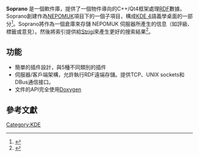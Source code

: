 {{Infobox Software
| name                   = Soprano
| logo                   =  
| screenshot             = 
| caption                = 
| developer              = Daniele Galdi and Sebastian Trueg (sponsored by [[Mandriva|Mandriva]])
| latest release version = 2.3.73
| latest release date    = {{start date and age|2010|02|01}}<!-- {{start date and age|YYYY|MM|DD}} -->
| operating_system       = [[跨平台|跨平台]]
| genre                  = RDF 框架
| license                = [[GNU_Lesser_General_Public_License|GNU Lesser General Public License]]|
| website                = http://soprano.sourceforge.net/
}}

'''Soprano''' 是一個軟件庫，提供了一個物件導向的C++/Qt4框架處理[[RDF|RDF]]數據。Soprano創建作為[[NEPOMUK|NEPOMUK]]項目下的一個子項目，構成[[KDE_4|KDE 4]]語義學桌面的一部分<ref>{{Cite web |url=http://soprano.sourceforge.net/node/1 |title=Soprano - the QT based RDF framework<!-- Bot generated title --> |accessdate=2009-05-16 |archive-date=2009-09-26 |archive-url=https://web.archive.org/web/20090926142540/http://soprano.sourceforge.net/node/1 |dead-url=no }}</ref>。Soprano將作為一個倉庫來存儲 NEPOMUK 伺服器所產生的信息（如評級、標籤或意見）。然後將索引提供給[[Strigi|Strigi]]來產生更好的搜索結果<ref>{{Cite web |url=http://liquidat.wordpress.com/2007/06/19/more-about-nepomuk-kde-soprano-and-kde-integration/ |title=More about Nepomuk-KDE: Soprano and KDE integration « /home/liquidat<!-- Bot generated title --> |accessdate=2009-05-16 |archive-date=2009-04-17 |archive-url=https://web.archive.org/web/20090417074712/http://liquidat.wordpress.com/2007/06/19/more-about-nepomuk-kde-soprano-and-kde-integration/ |dead-url=no }}</ref>。

== 功能 ==
*簡單的插件設計，與5種不同類別的插件
*伺服器/客戶端架構，允許執行RDF遠端存儲。提供TCP、UNIX sockets和DBus通信接口。
*文件的API完全使用[[Doxygen|Doxygen]]

== 參考文獻 ==
{{reflist}}

{{KDE}}

[[Category:KDE|Category:KDE]]